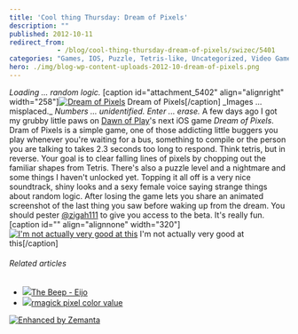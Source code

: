 ```yaml
---
title: 'Cool thing Thursday: Dream of Pixels'
description: ""
published: 2012-10-11
redirect_from: 
            - /blog/cool-thing-thursday-dream-of-pixels/swizec/5401
categories: "Games, IOS, Puzzle, Tetris-like, Uncategorized, Video Games"
hero: ./img/blog-wp-content-uploads-2012-10-dream-of-pixels.png
---
```


_Loading ... random logic._ \[caption id="attachment_5402" align="alignright" width="258"][![Dream of Pixels](./img/Dream-of-Pixelsf4a8c2.png "Dream of Pixels")](./img/blog-wp-content-uploads-2012-10-dream-of-pixels.png) Dream of Pixels\[/caption] \_Images ... misplaced._ _Numbers ... unidentified._ _Enter ... erase._ A few days ago I got my grubby little paws on [Dawn of Play](http://dawnofplay.com/)'s next iOS game _Dream of Pixels_. Dram of Pixels is a simple game, one of those addicting little buggers you play whenever you're waiting for a bus, something to compile or the person you are talking to takes 2.3 seconds too long to respond. Think tetris, but in reverse. Your goal is to clear falling lines of pixels by chopping out the familiar shapes from Tetris. There's also a puzzle level and a nightmare and some things I haven't unlocked yet. Topping it all off is a very nice soundtrack, shiny looks and a sexy female voice saying strange things about random logic. After losing the game lets you share an animated screenshot of the last thing you saw before waking up from the dream. You should pester [@zigah111](https://twitter.com/zigah111) to give you access to the beta. It's really fun. \[caption id="" align="alignnone" width="320"][![I'm not actually very good at this](http://img.dawnofplay.com/dop/ss/screenshots/17CB1E74-4D40-4F5F-8973-DE028DB5B207.gif "I'm not actually very good at this")](http://img.dawnofplay.com/dop/ss/as.php?s=17CB1E74-4D40-4F5F-8973-DE028DB5B207) I'm not actually very good at this\[/caption]

###### Related articles

-   [![](http://i.zemanta.com/106625121_80_80.jpg)](http://www.awesome-robo.com/2012/08/the-beep-eijo.html)[The Beep - Eijo](http://www.awesome-robo.com/2012/08/the-beep-eijo.html)
-   [![](http://i.zemanta.com/noimg_101_80_80.jpg)](http://stackoverflow.com/questions/12651632/rmagick-pixel-color-value)[rmagick pixel color value](http://stackoverflow.com/questions/12651632/rmagick-pixel-color-value)

[![Enhanced by Zemanta](http://img.zemanta.com/zemified_e.png?x-id=cbc75b19-276c-4d8a-a8cd-896b1f60ba53)](http://www.zemanta.com/?px "Enhanced by Zemanta")
